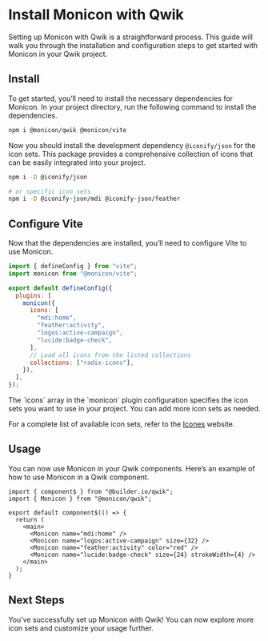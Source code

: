 
# Install Monicon with Qwik

Setting up Monicon with Qwik is a straightforward process. This guide will walk you through the installation and configuration steps to get started with Monicon in your Qwik project.

<Steps>

## Install

To get started, you’ll need to install the necessary dependencies for Monicon. In your project directory, run the following command to install the dependencies.

```sh npm2yarn
npm i @monicon/qwik @monicon/vite
```

Now you should install the development dependency `@iconify/json` for the icon sets. This package provides a comprehensive collection of icons that can be easily integrated into your project.

```sh npm2yarn
npm i -D @iconify/json

# or specific icon sets
npm i -D @iconify-json/mdi @iconify-json/feather
```

## Configure Vite

Now that the dependencies are installed, you’ll need to configure Vite to use Monicon.

```js filename="vite.config.ts"
import { defineConfig } from "vite";
import monicon from "@monicon/vite";

export default defineConfig({
  plugins: [
    monicon({
      icons: [
        "mdi:home",
        "feather:activity",
        "logos:active-campaign",
        "lucide:badge-check",
      ],
      // Load all icons from the listed collections
      collections: ["radix-icons"],
    }),
  ],
});
```

<Callout>
The `icons` array in the `monicon` plugin configuration specifies the icon sets you want to use in your project. You can add more icon sets as needed.

For a complete list of available icon sets, refer to the [Icones](https://icones.js.org/) website.

</Callout>

## Usage

You can now use Monicon in your Qwik components. Here’s an example of how to use Monicon in a Qwik component.

```tsx filename="src/routes/index.tsx"
import { component$ } from "@builder.io/qwik";
import { Monicon } from "@monicon/qwik";

export default component$(() => {
  return (
    <main>
      <Monicon name="mdi:home" />
      <Monicon name="logos:active-campaign" size={32} />
      <Monicon name="feather:activity" color="red" />
      <Monicon name="lucide:badge-check" size={24} strokeWidth={4} />
    </main>
  );
}
```

## Next Steps

You’ve successfully set up Monicon with Qwik! You can now explore more icon sets and customize your usage further.

</Steps>
